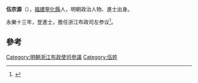 '''伍宗源'''（{{bd|?||?|}}），[[福建|福建]][[寧化縣|寧化縣]]人，明朝政治人物、進士出身。

永樂十三年，登進士，擔任浙江布政司左参议<ref>{{cite news|title=福建三明市志-第一节　历代进士(已知)名表|author=福建省地方志编纂委员会|url=http://www.fjsq.gov.cn/showtext.asp?ToBook=3147&index=3580|accessdate=2013-08-31|newspaper=福建省地方志编纂委员会|archive-url=https://web.archive.org/web/20131002173013/http://www.fjsq.gov.cn/showtext.asp?ToBook=3147&index=3580|archive-date=2013-10-02|dead-url=yes}}</ref>。

==參考==
{{reflist}}
{{明朝人物小作品}}
{{永樂十三年乙未科殿試金榜}}

[[Category:明朝浙江布政使司參議|Category:明朝浙江布政使司參議]]
[[Category:伍姓|Category:伍姓]]